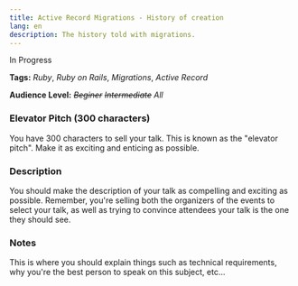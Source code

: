 ```yaml
---
title: Active Record Migrations - History of creation
lang: en
description: The history told with migrations.
---
```


<div css={{ color: "red", fontStyle: "italic", fontSize: "2em" }}>
  In Progress
</div>

**Tags:** _Ruby_, _Ruby on Rails_, _Migrations_, _Active Record_

**Audience Level:** _~~Beginer~~_ _~~Intermediate~~_ _All_

### Elevator Pitch (300 characters)

<div css={{ color: "#888", fontStyle: "italic", fontSize: "0.8em" }}>
You have 300 characters to sell your talk. This is known as the "elevator pitch". Make it as exciting and enticing as possible.
</div>

### Description

<div css={{ color: "#888", fontStyle: "italic", fontSize: "0.8em" }}>
You should make the description of your talk as compelling and exciting as possible. Remember, you're selling both the organizers of the events to select your talk, as well as trying to convince attendees your talk is the one they should see.
</div>

### Notes

<div css={{ color: "#888", fontStyle: "italic", fontSize: "0.8em" }}>
 This is where you should explain things such as technical requirements, why you're the best person to speak on this subject, etc...
</div>
